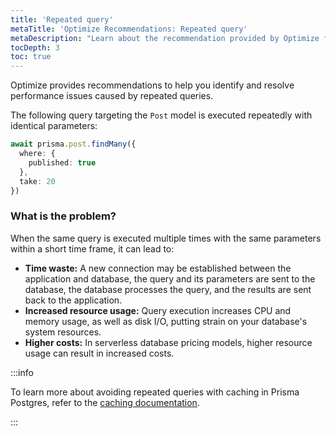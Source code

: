 ```yaml
---
title: 'Repeated query'
metaTitle: 'Optimize Recommendations: Repeated query'
metaDescription: "Learn about the recommendation provided by Optimize for repeated queries."
tocDepth: 3
toc: true
---
```


Optimize provides recommendations to help you identify and resolve performance issues caused by repeated queries.

The following query targeting the `Post` model is executed repeatedly with identical parameters:

```ts
await prisma.post.findMany({
  where: {
    published: true
  },
  take: 20
})
```

### What is the problem?

When the same query is executed multiple times with the same parameters within a short time frame, it can lead to:

- **Time waste:** A new connection may be established between the application and database, the query and its parameters are sent to the database, the database processes the query, and the results are sent back to the application.
- **Increased resource usage:** Query execution increases CPU and memory usage, as well as disk I/O, putting strain on your database's system resources.
- **Higher costs:** In serverless database pricing models, higher resource usage can result in increased costs.

:::info

To learn more about avoiding repeated queries with caching in Prisma Postgres, refer to the [caching documentation](/postgres/database/caching).

:::